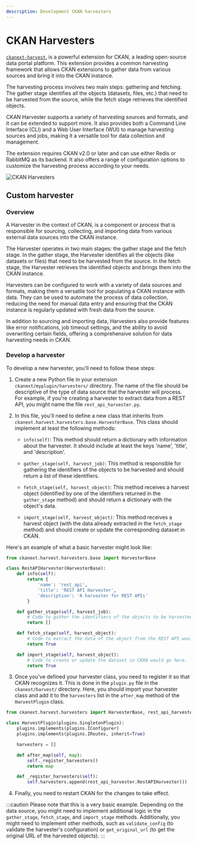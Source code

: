 ```yaml
---
description: Development CKAN harvesters
---
```


# CKAN Harvesters
[`ckanext-harvest`](https://github.com/ckan/ckanext-harvest), is a powerful extension for CKAN, a leading open-source data portal platform. This extension provides a common harvesting framework that allows CKAN extensions to gather data from various sources and bring it into the CKAN instance.

The harvesting process involves two main steps: gathering and fetching. The gather stage identifies all the objects (datasets, files, etc.) that need to be harvested from the source, while the fetch stage retrieves the identified objects.

CKAN Harvester supports a variety of harvesting sources and formats, and it can be extended to support more. It also provides both a Command Line Interface (CLI) and a Web User Interface (WUI) to manage harvesting sources and jobs, making it a versatile tool for data collection and management.

The extension requires CKAN v2.0 or later and can use either Redis or RabbitMQ as its backend. It also offers a range of configuration options to customize the harvesting process according to your needs.

![CKAN Harvesters](/img/ckan-docker/ckan-harvesters.png)

## Custom harvester
### Overview
A Harvester in the context of CKAN, is a component or process that is responsible for sourcing, collecting, and importing data from various external data sources into the CKAN instance.

The Harvester operates in two main stages: the gather stage and the fetch stage. In the gather stage, the Harvester identifies all the objects (like datasets or files) that need to be harvested from the source. In the fetch stage, the Harvester retrieves the identified objects and brings them into the CKAN instance.

Harvesters can be configured to work with a variety of data sources and formats, making them a versatile tool for populating a CKAN instance with data. They can be used to automate the process of data collection, reducing the need for manual data entry and ensuring that the CKAN instance is regularly updated with fresh data from the source.

In addition to sourcing and importing data, Harvesters also provide features like error notifications, job timeout settings, and the ability to avoid overwriting certain fields, offering a comprehensive solution for data harvesting needs in CKAN.

### Develop a harvester
To develop a new harvester, you'll need to follow these steps:

1. Create a new Python file in your extension `ckanext/myplugin/harvesters/` directory. The name of the file should be descriptive of the type of data source that the harvester will process. For example, if you're creating a harvester to extract data from a REST API, you might name the file `rest_api_harvester.py`.

2. In this file, you'll need to define a new class that inherits from `ckanext.harvest.harvesters.base.HarvesterBase`. This class should implement at least the following methods:

   - `info(self)`: This method should return a dictionary with information about the harvester. It should include at least the keys 'name', 'title', and 'description'.

   - `gather_stage(self, harvest_job)`: This method is responsible for gathering the identifiers of the objects to be harvested and should return a list of these identifiers.

   - `fetch_stage(self, harvest_object)`: This method receives a harvest object (identified by one of the identifiers returned in the `gather_stage` method) and should return a dictionary with the object's data.

   - `import_stage(self, harvest_object)`: This method receives a harvest object (with the data already extracted in the `fetch_stage` method) and should create or update the corresponding dataset in CKAN.

Here's an example of what a basic harvester might look like:

```python
from ckanext.harvest.harvesters.base import HarvesterBase

class RestAPIHarvester(HarvesterBase):
    def info(self):
        return {
            'name': 'rest_api',
            'title': 'REST API Harvester',
            'description': 'A harvester for REST APIs'
        }

    def gather_stage(self, harvest_job):
        # Code to gather the identifiers of the objects to be harvested from the REST API would go here.
        return []

    def fetch_stage(self, harvest_object):
        # Code to extract the data of the object from the REST API would go here.
        return True

    def import_stage(self, harvest_object):
        # Code to create or update the dataset in CKAN would go here.
        return True
```

3. Once you've defined your harvester class, you need to register it so that CKAN recognizes it. This is done in the `plugin.py` file in the` ckanext/harvest/` directory. Here, you should import your harvester class and add it to the `harvesters` list in the `after_map` method of the `HarvestPlugin` class.

```python
from ckanext.harvest.harvesters import HarvesterBase, rest_api_harvester

class HarvestPlugin(plugins.SingletonPlugin):
    plugins.implements(plugins.IConfigurer)
    plugins.implements(plugins.IRoutes, inherit=True)

    harvesters = []

    def after_map(self, map):
        self._register_harvesters()
        return map

    def _register_harvesters(self):
        self.harvesters.append(rest_api_harvester.RestAPIHarvester())
```

4. Finally, you need to restart CKAN for the changes to take effect.

:::caution
Please note that this is a very basic example. Depending on the data source, you might need to implement additional logic in the `gather_stage`, `fetch_stage`, and `import_stage` methods. Additionally, you might need to implement other methods, such as `validate_config` (to validate the harvester's configuration) or `get_original_url` (to get the original URL of the harvested objects).
:::
